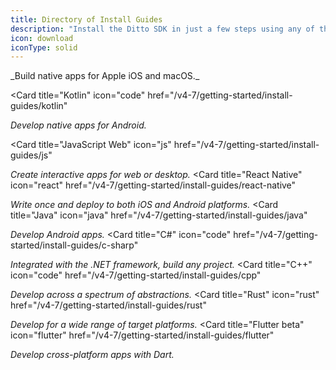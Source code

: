 ```yaml
---
title: Directory of Install Guides
description: "Install the Ditto SDK in just a few steps using any of the following guides to support you along the way:"
icon: download
iconType: solid
---
```

<CardGroup cols={3}>
  <Card
    title="Swift"
    icon="swift"
    href="/v4-7/getting-started/install-guides/swift"
  >
_Build native apps for Apple iOS and macOS._
  </Card>

  <Card
    title="Kotlin"
    icon="code"
    href="/v4-7/getting-started/install-guides/kotlin"
  >
_Develop native apps for Android._
  </Card>

  <Card
    title="JavaScript Web"
    icon="js"
    href="/v4-7/getting-started/install-guides/js"
  >
_Create interactive apps for web or desktop._
  </Card>  <Card
    title="React Native"
    icon="react"
    href="/v4-7/getting-started/install-guides/react-native"
  >
_Write once and deploy to both iOS and Android platforms._
  </Card>  <Card
    title="Java"
    icon="java"
    href="/v4-7/getting-started/install-guides/java"
  >
_Develop Android apps._
  </Card>  <Card
    title="C#"
    icon="code"
    href="/v4-7/getting-started/install-guides/c-sharp"
  >
_Integrated with the .NET framework, build any project._
  </Card>  <Card
    title="C++"
    icon="code"
    href="/v4-7/getting-started/install-guides/cpp"
  >
_Develop across a spectrum of abstractions._
  </Card>
   <Card
    title="Rust"
    icon="rust"
    href="/v4-7/getting-started/install-guides/rust"
  >
_Develop for a wide range of target platforms._
  </Card>
  <Card
    title="Flutter beta"
    icon="flutter"
    href="/v4-7/getting-started/install-guides/flutter"
  >
_Develop cross-platform apps with Dart._
  </Card>
</CardGroup>
